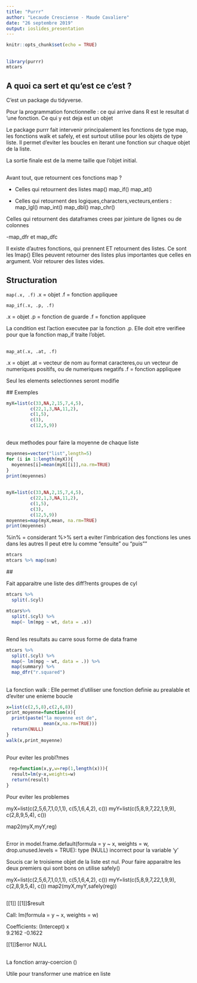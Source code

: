 ```yaml
---
title: "Purrr"
author: "Lecaude Cresciense - Maude Cavaliere"
date: "26 septembre 2019"
output: ioslides_presentation
---
```


```r
knitr::opts_chunk$set(echo = TRUE)
```

##
```r
library(purrr)
mtcars
```

## A quoi ca sert et qu'est ce c'est ? 

C'est un package du tidyverse.

Pour la programmation fonctionnelle : ce qui arrive dans R est le resultat d 'une fonction. Ce qui y est deja est un objet 

Le package purrr fait intervenir principalement les fonctions de type map, les fonctions walk et safely, et est surtout utilise pour les objets de type liste. 
Il permet d'eviter les boucles en iterant une fonction sur chaque objet de la liste.

 La sortie finale est de la meme taille que l'objet initial.


##

Avant tout, que retournent ces fonctions map ? 

- Celles qui retournent des listes 
    map()
    map_if()
    map_at()
    
- Celles qui retournent des logiques,characters,vecteurs,entiers :
  map_lgl()
  map_int()
  map_dbl()
  map_chr()
  

Celles qui retournent des dataframes crees par jointure de lignes ou de colonnes 

  -map_dfr et map_dfc
  
  Il existe d'autres fonctions, qui prennent ET retournent des listes. Ce sont les lmap()
  Elles peuvent retourner des listes plus importantes que celles en argument.
  Voir retourer des listes vides.
  
##
## Structuration 

`map(.x, .f)`
   .x = objet 
  .f = fonction appliquee
  
`map_if(.x, .p, .f)`

  .x = objet 
  .p = fonction de guarde
  .f = fonction appliquee 


La condition est l'action executee par la fonction .p. Elle doit etre verifiee pour  que la fonction map_if traite l'objet.

##
`map_at(.x, .at, .f)`

  .x = objet
  .at = vecteur de nom au format caracteres,ou un vecteur de numeriques positifs, ou de numeriques negatifs
  .f = fonction appliquee

Seul les elements selectionnes seront modifie

  ## Exemples 
  
```r
myX=list(c(33,NA,2,15,7,4,5),
         c(22,1,3,NA,11,2),
         c(1,5),
         c(3),
         c(12,5,9))

```
##
deux methodes pour faire  la moyenne de chaque liste
```r

moyennes=vector("list",length=5)
for (i in 1:length(myX)){
  moyennes[i]=mean(myX[[i]],na.rm=TRUE)
}
print(moyennes)
```

  
##
```r
myX=list(c(33,NA,2,15,7,4,5),
         c(22,1,3,NA,11,2),
         c(1,5),
         c(3),
         c(12,5,9))
moyennes=map(myX,mean, na.rm=TRUE)
print(moyennes)
```
  
  %in% = considerant
  %>% sert a eviter l'imbrication des fonctions les unes dans les autres 
  Il peut etre lu comme "ensuite" ou "puis""
  
```r
mtcars
mtcars %>% map(sum)

```

  
 ##

  Fait apparaitre une liste des diff?rents groupes de cyl 
```r
mtcars %>% 
  split(.$cyl)
```
  
```r
mtcars%>%
  split(.$cyl) %>%
  map(~ lm(mpg ~ wt, data = .x))
```

##
  Rend les resultats au carre sous forme de data frame
```r
mtcars %>%
  split(.$cyl) %>% 
  map(~ lm(mpg ~ wt, data = .)) %>%
  map(summary) %>%
  map_dfr("r.squared")

```
  
##
  La fonction walk :
  Elle permet d'utiliser une fonction definie au prealable et d'eviter une enieme boucle 
  
```r
x=list(c(2,5,8),c(2,6,8))
print_moyenne=function(x){
  print(paste("la moyenne est de",
              mean(x,na.rm=TRUE)))
  return(NULL)
}
walk(x,print_moyenne)
```
##
Pour eviter les probl?mes 
  
```r
  
 reg=function(x,y,w=rep(1,length(x))){
  result=lm(y~x,weights=w)
  return(result)
}
```

Pour eviter les problemes 


myX=list(c(2,5,6,7,1,0,1,1),
         c(5,1,6,4,2),
         c())
myY=list(c(5,8,9,7,22,1,9,9),
         c(2,8,9,5,4),
         c())


map2(myX,myY,reg) 

##
Error in model.frame.default(formula = y ~ x, weights = w, drop.unused.levels = TRUE): 
type (NULL) incorrect pour la variable 'y'

  Soucis car le troisieme objet de la liste est nul. 
  Pour faire apparaitre les deux premiers qui sont bons on utilise safely()

myX=list(c(2,5,6,7,1,0,1,1),
         c(5,1,6,4,2),
         c())
myY=list(c(5,8,9,7,22,1,9,9),
         c(2,8,9,5,4),
         c())
map2(myX,myY,safely(reg))

##
[[1]]
 [[1]]$result
 
 Call:
 lm(formula = y ~ x, weights = w)
 
Coefficients:
 (Intercept)            x  
      9.2162      -0.1622  

[[1]]$error
 NULL
  
##
  
  La fonction array-coercion () 
  
Utile pour transformer une matrice en liste 

